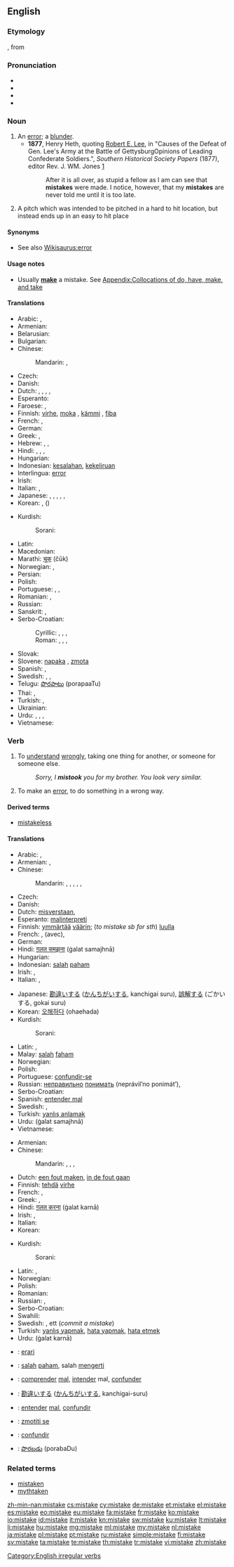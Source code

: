 ==English==

===Etymology===
{{etyl|enm|en}}, from {{etyl|non|en}} {{term|mistaka||lang=non|to take in error, to miscarry}}

===Pronunciation===
* {{X-SAMPA|/mIs"teIk/}}
* {{IPA|/mɪsˈteɪk/}}
* {{audio|en-us-mistake.ogg|Audio (US)}}
* {{rhymes|eɪk}}

===Noun===
{{en-noun}}

# An [[error]]; a [[blunder]].
#* '''1877''', Henry Heth, quoting [[w:Robert E. Lee|Robert E. Lee]], in "Causes of the Defeat of Gen. Lee's Army at the Battle of GettysburgOpinions of Leading Confederate Soldiers.", ''Southern Historical Society Papers'' (1877), editor Rev. J. WM. Jones [http://books.google.com/books?id=iDIFAAAAQAAJ&pg=PA292&dq=lee+%22mistakes+were+made%22&hl=en&ei=fchaTbu4L8L98AaVs4n-DQ&sa=X&oi=book_result&ct=result&resnum=3&ved=0CDUQ6AEwAg#v=onepage&q=lee%20%22mistakes%20were%20made%22&f=false]
#*: After it is all over, as stupid a fellow as I am can see that '''mistakes''' were made. I notice, however, that my '''mistakes''' are never told me until it is too late.
# {{baseball}} A pitch which was intended to be pitched in a hard to hit location, but instead ends up in an easy to hit place

====Synonyms====
* See also [[Wikisaurus:error]]

====Usage notes====
* Usually '''[[make]]''' a mistake. See [[Appendix:Collocations of do, have, make, and take]]

====Translations====
{{trans-top|an error (1)}}
* Arabic: {{t-|ar|خطأ|f|tr=xaṭaʾ|sc=Arab}}, {{t-|ar|غلطة|f|tr=ġálṭa|sc=Arab}}
* Armenian: {{t-|hy|սխալ|tr=sxal}}
* Belarusian: {{t|be|памылка|f|tr=pamýlka|sc=Cyrl}}
* Bulgarian: {{t|bg|грешка|f|tr=gréška|sc=Cyrl}}
* Chinese:
*: Mandarin: {{t|cmn|錯誤|sc=Hani}},  {{t+|cmn|错误|tr=cuòwù|sc=Hani}}
* Czech: {{t+|cs|chyba|f}}
* Danish: {{t-|da|fejl|c}}
* Dutch: {{t+|nl|fout|f}}, {{t+|nl|misverstand|n}}, {{t+|nl|blunder|m}}, {{t+|nl|vergissing|f}},  {{t-|nl|onjuistheid|f}}
* Esperanto: {{t-|eo|eraro}}
* Faroese: {{t-|fo|mistak|n}}, {{t-|fo|villa|f}}
* Finnish: [[virhe]], [[moka]] {{qualifier|colloquial}}, [[kämmi]] {{qualifier|colloquial}}, [[fiba]] {{qualifier|slang}}
* French: {{t+|fr|faute|f}}, {{t+|fr|erreur|f}}
* German: {{t+|de|Fehler|m}}
* Greek: {{t+|el|λάθος|n|tr=láthos|sc=Grek}}, {{t+|el|σφάλμα|n|tr=sphálma|sc=Grek}}
* Hebrew: {{t-|he|טעות|f|sc=Hebr}}, {{t+|he|שגיאה|f|sc=Hebr}}, {{t-|he|שגגה|f|sc=Hebr}}
* Hindi: {{t-|hi|ग़लती|f|tr=ġalatī|sc=Deva}}, {{t-|hi|भूल|f|tr=bhūl|sc=Deva}}, {{t-|hi|ग़लत फ़हमी|f|tr=ġalat fahmī|sc=Deva}}, {{t-|hi|चूक|tr=chūk|sc=Deva}}
* Hungarian: {{t+|hu|hiba}}
* Indonesian: [[salah|kesalahan]], [[keliru|kekeliruan]]
* Interlingua: [[error]]
* Irish: {{t-|ga|botún|m}}
* Italian: {{t+|it|errore|m}}, {{t+|it|sbaglio|m}}
* Japanese: {{t+|ja|間違い|tr=まちがい, machigai|sc=Jpan}}, {{t-|ja|過ち|tr=あやまち, ayamachi|sc=Jpan}},  {{t-|ja|誤り|tr=あやまり, ayamari}},  {{t+|ja|錯誤|tr=さくご, sakugo}}, {{t|ja|ミス|tr=misu|sc=Jpan}}, {{t|ja|エラー|tr=erā|sc=Jpan}}
* Korean: {{t+|ko|잘못|tr=jalmot|sc=Kore}}, {{t+|ko|착각|tr=chakgak|sc=Kore}} ({{t+|ko|錯覺|sc=Kore}})
{{trans-mid}}
* Kurdish:
*: Sorani: {{ku-Arab|[[غه‌له‌ت]]}}
* Latin: {{t-|la|error|m}}
* Macedonian: {{t|mk|грешка|f|tr=gréška|sc=Cyrl}}
* Marathi: [[चूक]] (čūk)
* Norwegian: {{t+|no|feil|m}}, {{t-|no|tabbe|m}}
* Persian: {{t+|fa|اشتباه|tr=eshtebâh|sc=fa-Arab}}
* Polish: {{t+|pl|pomyłka|f}}
* Portuguese: {{t+|pt|erro|m}}, {{t+|pt|engano|m}}, {{t+|pt|equívoco|m}}
* Romanian: {{t+|ro|greșeală|f}},  {{t-|ro|eroare|f}}
* Russian: {{t+|ru|ошибка|f|tr=ošíbka}}
* Sanskrit: {{t-|sa|अशुद्धि|f|tr=ashuddhi|sc=Deva}}, {{t-|sa|त्रुटि|tr=truṭi|sc=Deva}}
* Serbo-Croatian:
*: Cyrillic: {{t|sh|грешка|f}}, {{t|sh|грјешка|f}}, {{t|sh|грешка|f}}, {{t|sh|погрјешка|f}}
*: Roman: {{t|sh|greška|f}}, {{t|sh|grješka|f}}, {{t|sh|pogreška|f}}, {{t|sh|pogrješka|f}}
* Slovak: {{t-|sk|chyba|f}}
* Slovene: [[napaka]] {{f}}, [[zmota]] {{f}}
* Spanish: {{t+|es|error|m}}, {{t+|es|equivocación|f}}
* Swedish: {{t+|sv|fel|n}}, {{t+|sv|miss|c}}, {{t+|sv|misstag|n}}
* Telugu: [[పొరపాటు]] (porapaaTu)
* Thai: {{t-|th|ข้อผิดพลาด|tr=kôr-pìt-plâat|sc=Thai}}, {{t-|th|ความผิดพลาด|tr=kwaam-pìt-plâat|sc=Thai}}
* Turkish: {{t+|tr|hata}}, {{t+|tr|yanlış}}
* Ukrainian: {{t|uk|помилка|tr=pomýlka|sc=Cyrl}}
* Urdu: {{t-|ur|غلط|m|tr=ġalat|sc=ur-Arab}}, {{t-|ur|غلطی|f|tr=ġalatī|sc=ur-Arab}}, {{t-|ur|غلط فہمی|f|tr=ġalat fahmī|sc=ur-Arab}}, {{t-|ur|بھول|f|tr=bhūl|sc=ur-Arab}}
* Vietnamese: {{t+|vi|lỗi}}
{{trans-bottom}}

===Verb===
{{en-verb|mistakes|mistaking|mistook|mistaken}}

# {{transitive}} To [[understand]] [[wrongly]], taking one thing for another, or someone for someone else.
#: ''Sorry, I '''mistook''' you for my brother. You look very similar.''
# {{transitive}} To make an [[error]], to do something in a wrong way.

====Derived terms====
* [[mistakeless]]

====Translations====
{{trans-top|To take one thing for another}}
* Arabic: {{Arab|[[اساء الفهم]]}} {{IPAchar|(’asá’ al-fáhem)}},  {{t-|ar|أخطأ|tr='akhTa'a}}
* Armenian: {{t-|hy|խառնել|tr=xaṙnel}}, {{t-|hy|շփոթել|tr=šp'ot'el}}
* Chinese:
*: Mandarin: {{t-|cmn|誤會|sc=Hani}}, {{t-|cmn|误会|tr=wùhuì|sc=Hani}}, {{t|cmn|弄錯|sc=Hani}},  {{t|cmn|弄错|tr=nòngcuò|sc=Hani}}, {{t|cmn|錯認|sc=Hani}},  {{t|cmn|错认|tr=cuòrèn|sc=Hani}}
* Czech: {{t-|cs|zaměnit}}
* Danish: {{t-|da|misforstå}}
* Dutch: [[misverstaan]], {{t+|nl|verwisselen}}
* Esperanto: [[malinterpreti]]
* Finnish: [[ymmärtää]] [[väärin]]; (''to mistake sb for sth'') [[luulla]]
* French: {{t+|fr|méprendre}}, {{t+|fr|confondre}} (avec), {{t+|fr|faire erreur}}
* German: {{t+|de|verwechseln}}
* Hindi: [[ग़लत समझना]] (ġalat samajhnā)
* Hungarian: {{t+|hu|félreért}}
* Indonesian: [[salah]] [[paham]]
* Irish: {{t-|ga|déan dearmad}}, {{t-|ga|déan earráid}}
* Italian: {{t-|it|fraintendere}}, {{t+|it|confondere}}
{{trans-mid}}
* Japanese: [[勘違い]]する ([[かんちがい]]する, kanchigai suru), [[誤解]]する (ごかいする, gokai suru)
* Korean: [[오해하다]] (ohaehada)
* Kurdish:
*: Sorani: {{ku-Arab|[[به‌غه‌له‌ت]]}}
* Latin: {{t-|la|fallor}}, {{t-|la|fallo}}
* Malay: [[salah]] [[faham]]
* Norwegian: {{t+|no|misforstå}}
* Polish: {{t+|pl|pomylić}}
* Portuguese: [[confundir-se]]
* Russian: [[неправильно]] [[понимать]] (neprávil’no ponimát’), {{t+|ru|принимать|tr=prinimát'}} {{qualifier|кого-л. за другого, что-л. за другое}}
* Serbo-Croatian: {{t-|sh|pogriješiti|alt=pogrijéšiti}}
* Spanish: [[entender mal]]
* Swedish: {{t+|sv|missförstå}}, {{t+|sv|missta}}
* Turkish: [[yanlış anlamak]]
* Urdu: {{ur-Arab|[[غلط سمجھنا]]}} (ġalat samajhnā)
* Vietnamese: {{t|vi|nhầm lẫn}}
{{trans-bottom}}

{{trans-top|To make an error}}
* Armenian: {{t-|hy|սխալվել|tr=sxalvel}}
* Chinese:
*: Mandarin: {{t-|cmn|誤會|sc=Hani}}, {{t-|cmn|误会|tr=wùhuì|sc=Hani}}, {{t-|cmn|誤解|sc=Hani}},  {{t-|cmn|误解|tr=wùjiě|sc=Hani}}
* Dutch: [[een fout maken]], [[in de fout gaan]]
* Finnish: [[tehdä]] [[virhe]]
* French: {{t+|fr|se tromper}},
* Greek: {{t-|el|κάνω λάθος|tr=káno láthos|sc=Grek}}, {{t+|el|σφάλλω|tr=sphállo|sc=Grek}}
* Hindi: [[ग़लत करना]] (ġalat karnā)
* Irish: {{t-|ga|déan dearmad}}, {{t-|ga|déan earráid}}
* Italian: {{t+|it|sbagliare}}
* Korean: {{t+|ko|실수하다|tr=silsuhada|sc=Kore}}
{{trans-mid}}
* Kurdish:
*: Sorani: {{ku-Arab|[[غه‌له‌ت کردن]]}}
* Latin: {{t-|la|fallor}}, {{t+|la|erro}}
* Norwegian: {{t-|no|ta feil}}
* Polish: {{t+|pl|pomylić się}}
* Romanian: {{t+|ro|greși}}
* Russian: {{t+|ru|ошибаться|tr=ošibát'sja}} {{impf}}, {{t+|ru|ошибиться|tr=ošibít'sja}} {{pf.}}
* Serbo-Croatian: {{t-|sh|pogriješiti|alt=pogrijéšiti}}
* Swahili: {{t+|sw|kosa}}
* Swedish: {{t+|sv|missta}}, {{t+|sv|begå}} ett {{t+|sv|misstag|n}} (''commit a mistake'')
* Turkish: [[yanlış yapmak]], [[hata yapmak]], [[hata etmek]]
* Urdu: {{ur-Arab|[[غلط کرنا]]}} (ġalat karnā)
{{trans-bottom}}

{{checktrans-top}}
* {{ttbc|eo}}: [[erari]]
* {{ttbc|id}}: [[salah]] [[paham]], salah [[mengerti]]
* {{ttbc|ia}}: [[comprender]] [[mal]], [[intender]] mal, [[confunder]]
* {{ttbc|ja}}: [[勘違い]]する ([[かんちがい]]する, kanchigai-suru)
* {{ttbc|pt}}: [[entender]] [[mal]], [[confundir]]
* {{ttbc|sl}}: [[zmotiti se]]
* {{ttbc|es}}: [[confundir]]
* {{ttbc|te}}: [[పొరబడు]] (porabaDu)
{{trans-bottom}}

===Related terms===
* [[mistaken]]
* [[myth]]taken

[[Category:English irregular verbs]]

[[zh-min-nan:mistake]]
[[cs:mistake]]
[[cy:mistake]]
[[de:mistake]]
[[et:mistake]]
[[el:mistake]]
[[es:mistake]]
[[eo:mistake]]
[[eu:mistake]]
[[fa:mistake]]
[[fr:mistake]]
[[ko:mistake]]
[[io:mistake]]
[[id:mistake]]
[[it:mistake]]
[[kn:mistake]]
[[sw:mistake]]
[[ku:mistake]]
[[lt:mistake]]
[[li:mistake]]
[[hu:mistake]]
[[mg:mistake]]
[[ml:mistake]]
[[my:mistake]]
[[nl:mistake]]
[[ja:mistake]]
[[pl:mistake]]
[[pt:mistake]]
[[ru:mistake]]
[[simple:mistake]]
[[fi:mistake]]
[[sv:mistake]]
[[ta:mistake]]
[[te:mistake]]
[[th:mistake]]
[[tr:mistake]]
[[vi:mistake]]
[[zh:mistake]]